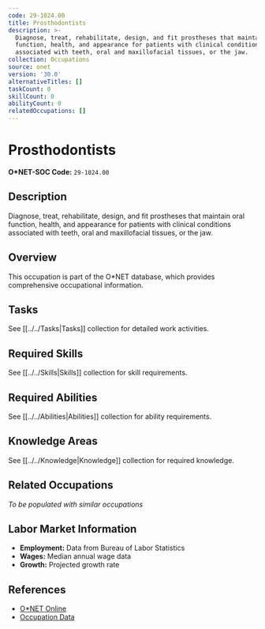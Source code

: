 ```yaml
---
code: 29-1024.00
title: Prosthodontists
description: >-
  Diagnose, treat, rehabilitate, design, and fit prostheses that maintain oral
  function, health, and appearance for patients with clinical conditions
  associated with teeth, oral and maxillofacial tissues, or the jaw.
collection: Occupations
source: onet
version: '30.0'
alternativeTitles: []
taskCount: 0
skillCount: 0
abilityCount: 0
relatedOccupations: []
---
```

# Prosthodontists

**O*NET-SOC Code:** `29-1024.00`

## Description

Diagnose, treat, rehabilitate, design, and fit prostheses that maintain oral function, health, and appearance for patients with clinical conditions associated with teeth, oral and maxillofacial tissues, or the jaw.

## Overview

This occupation is part of the O*NET database, which provides comprehensive occupational information.

## Tasks

See [[../../Tasks|Tasks]] collection for detailed work activities.

## Required Skills

See [[../../Skills|Skills]] collection for skill requirements.

## Required Abilities

See [[../../Abilities|Abilities]] collection for ability requirements.

## Knowledge Areas

See [[../../Knowledge|Knowledge]] collection for required knowledge.

## Related Occupations

*To be populated with similar occupations*

## Labor Market Information

- **Employment:** Data from Bureau of Labor Statistics
- **Wages:** Median annual wage data
- **Growth:** Projected growth rate

## References

- [O*NET Online](https://www.onetonline.org/link/summary/29-1024.00)
- [Occupation Data](https://www.onetcenter.org/)
